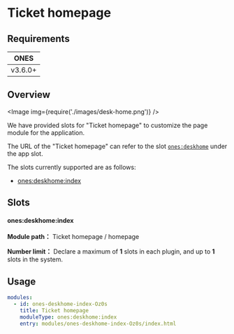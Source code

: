 # Ticket homepage


## Requirements

| **ONES** |
| :------: |
| v3.6.0+  |

## Overview

<Image img={require('./images/desk-home.png')} />

We have provided slots for "Ticket homepage" to customize the page module for the application.

The URL of the "Ticket homepage" can refer to the slot [`ones:deskhome`](../../app/index.mdx#onesdeskhome) under the app slot.

The slots currently supported are as follows:

- [ones:deskhome:index](#onesdeskhomeindex)

## Slots

#### ones:deskhome:index

**Module path：** Ticket homepage / homepage

**Number limit：** Declare a maximum of **1** slots in each plugin, and up to **1** slots in the system.

## Usage

```yaml
modules:
  - id: ones-deskhome-index-Oz0s
    title: Ticket homepage
    moduleType: ones:deskhome:index
    entry: modules/ones-deskhome-index-Oz0s/index.html
```
